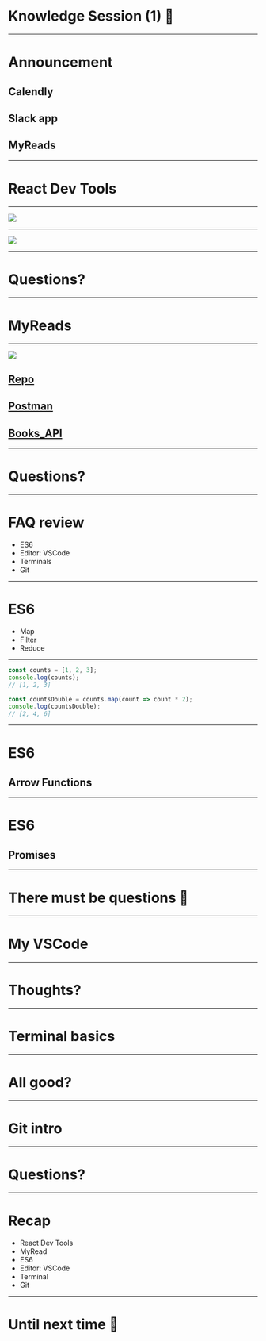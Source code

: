 
<Head>
    <title>Knowledge Session (1) 🤯</title>
</Head>

# Knowledge Session (1) 🤯

---

# Announcement


<Appear>
    <h2>Calendly</h2>
    <h2>Slack app</h2>
    <h2>MyReads</h2>
</Appear>

---

# React Dev Tools

---


<Image src="./img/react_dev.png" />

---

<Image src="./img/react_org.png" />

---

# Questions?

---

# MyReads

---



![](./img/myread.png)

## [Repo](https://github.com/udacity/reactnd-project-myreads-starter)

## [Postman](https://www.getpostman.com/)

## [Books_API](https://reactnd-books-api.udacity.com)

---

# Questions?

---

# FAQ review

-   ES6
-   Editor: VSCode
-   Terminals
-   Git

---


# ES6

-   Map
-   Filter
-   Reduce

---


```javascript Map
const counts = [1, 2, 3];
console.log(counts);
// [1, 2, 3]

const countsDouble = counts.map(count => count * 2);
console.log(countsDouble);
// [2, 4, 6]
```

---

# ES6

## Arrow Functions

---

# ES6

## Promises

---

# There must be questions 🤣

---

# My VSCode

---

# Thoughts?

---

# Terminal basics

---

# All good?

---

# Git intro

---

# Questions?

---

# Recap

-   React Dev Tools
-   MyRead
-   ES6
-   Editor: VSCode
-   Terminal
-   Git

---

# Until next time 👋
